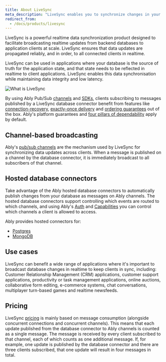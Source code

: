 ```yaml
---
title: About LiveSync
meta_description: "LiveSync enables you to synchronize changes in your database to application clients at scale."
redirect_from:
  - /docs/products/livesync
---
```


LiveSync is a powerful realtime data synchronization product designed to facilitate broadcasting realtime updates from backend databases to application clients at scale. LiveSync ensures that data updates are propagated reliably, and in order, to all connected clients in realtime.

LiveSync can be used in applications where your database is the source of truth for the application state, and that state needs to be reflected in realtime to client applications. LiveSync enables this data synchronisation while maintaining data integrity and low latency.

![What is LiveSync](../../../images/content/diagrams/what-is-livesync.png)

By using Ably Pub/Sub [channels](https://ably.com/solutions/channels) and [SDKs](/docs/sdks), clients subscribing to messages published by a LiveSync database connector benefit from features like [connection-recovery](/docs/connect/states), [exactly-once delivery](/docs/platform/architecture) and [ordering guarantees](https://faqs.ably.com/reliable-message-ordering-for-connected-clients) out of the box. Ably's platform guarantees and [four pillars of dependability](https://ably.com/four-pillars-of-dependability) apply by default.

## Channel-based broadcasting <a id="channel-based-broadcasting"/>

Ably's [pub/sub channels](/docs/channels) are the mechanism used by LiveSync for synchronizing data updates across clients. When a message is published on a channel by the database connector, it is immediately broadcast to all subscribers of that channel.

## Hosted database connectors <a id="hosted"/>

Take advantage of the Ably hosted database connectors to automatically publish changes from your database as messages on Ably channels. The hosted database connectors support controlling which events are routed to which channels, and using Ably's [Auth](/docs/auth) and [Capabilities](/docs/auth/capabilities) you can control which channels a client is allowed to access.

Ably provides hosted connectors for:
* [Postgres](/docs/livesync/postgres)
* [MongoDB](/docs/livesync/mongodb)

## Use cases <a id="use-cases"/>

LiveSync can benefit a wide range of applications where it's important to broadcast database changes in realtime to keep clients in sync, including: Customer Relationship Management (CRM) applications, customer support applications, productivity or task management applications, online auctions, collaborative form editing, e-commerce systems, chat conversations, multiplayer turn-based games and realtime newsfeeds.

## Pricing <a id="pricing"/>

LiveSync [pricing](https://ably.com/pricing) is mainly based on message consumption (alongside concurrent connections and concurrent channels). This means that each update published from the database connector to Ably channels is counted as a single message. The message is received by every client subscribed to that channel, each of which counts as one additional message. If, for example, one update is published by the database connector and there are three clients subscribed, that one update will result in four messages in total.
